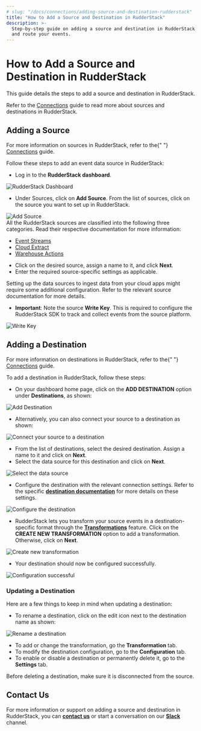 ```yaml
---
# slug: "/docs/connections/adding-source-and-destination-rudderstack"
title: "How to Add a Source and Destination in RudderStack"
description: >-
  Step-by-step guide on adding a source and destination in RudderStack to track
  and route your events.
---
```


# How to Add a Source and Destination in RudderStack

This guide details the steps to add a source and destination in RudderStack.

<div class="successBlock">
  Refer to the <a href="../connections">Connections</a> guide to read more about
  sources and destinations in RudderStack.
</div>

## Adding a Source

<div class="successBlock">
  For more information on sources in RudderStack, refer to the{" "}
  <a href="../connections">Connections</a> guide.
</div>

Follow these steps to add an event data source in RudderStack:

- Log in to the **RudderStack dashboard**.

<!-- ![](../.gitbook/assets/1%20%2826%29.png) -->

<img src="../../images/assets/1 (26).png" alt="RudderStack Dashboard" />
<span class="imageTitle"></span>

- Under Sources, click on **Add Source**. From the list of sources, click on the source you want to set up in RudderStack.

<!-- ![](../.gitbook/assets/2%20%2830%29.png) -->

<img src="../../images/assets/2 (30).png" alt="Add Source" />

<div class="successBlock">
  All the RudderStack sources are classified into the following three
  categories. Read their respective documentation for more information:
  <ul>
    <li>
      <a href="../stream-sources">Event Streams</a>
    </li>
    <li>
      <a href="../cloud-extract-sources">Cloud Extract</a>
    </li>
    <li>
      <a href="../warehouse-actions">Warehouse Actions</a>
    </li>
  </ul>
</div>

- Click on the desired source, assign a name to it, and click **Next**.
- Enter the required source-specific settings as applicable.

<div class="warningBlock">
  Setting up the data sources to ingest data from your cloud apps might require
  some additional configuration. Refer to the relevant source documentation for
  more details.
</div>

- **Important**: Note the source **Write Key**. This is required to configure the RudderStack SDK to track and collect events from the source platform.

<!-- ![](../.gitbook/assets/latest.png) -->

<img src="../../images/assets/latest.png" alt="Write Key" />

## Adding a Destination

<div class="successBlock">
  For more information on destinations in RudderStack, refer to the{" "}
  <a href="../connections">Connections</a> guide.
</div>

To add a destination in RudderStack, follow these steps:

- On your dashboard home page, click on the **ADD DESTINATION** option under **Destinations**, as shown:

<!-- ![](../.gitbook/assets/1%20%2827%29.png) -->

<img src="../../images/assets/1 (27).png" alt="Add Destination" />
<span class="imageTitle"></span>

- Alternatively, you can also connect your source to a destination as shown:

<!-- ![](../.gitbook/assets/latest-1.png) -->

<img
  src="../../images/assets/latest-1.png"
  alt="Connect your source to a destination"
/>
<span class="imageTitle"></span>

- From the list of destinations, select the desired destination. Assign a name to it and click on **Next**.
- Select the data source for this destination and click on **Next**.

<!-- ![](../.gitbook/assets/screen-shot-2021-05-19-at-4.54.30-pm.png) -->

<img
  src="../../images/assets/screen-shot-2021-05-19-at-4.54.30-pm.png"
  alt="Select the data source"
/>
<span class="imageTitle"></span>

- Configure the destination with the relevant connection settings. Refer to the specific [**destination documentation**](../destinations/) for more details on these settings.

<!-- ![](../.gitbook/assets/ga1%20%281%29.png) -->

<img src="../../images/assets/ga1 (1).png" alt="Configure the destination" />
<span class="imageTitle"></span>

- RudderStack lets you transform your source events in a destination-specific format through the [**Transformations**](../adding-a-new-user-transformation-in-rudderstack/) feature. Click on the **CREATE NEW TRANSFORMATION** option to add a transformation. Otherwise, click on **Next**.

<!-- ![](../.gitbook/assets/screen-shot-2021-05-19-at-5.01.56-pm%20%281%29.png) -->

<img
  src="../../images/assets/screen-shot-2021-05-19-at-5.01.56-pm (1).png"
  alt="Create new transformation"
/>
<span class="imageTitle"></span>

- Your destination should now be configured successfully.

<!-- ![](../.gitbook/assets/latest23.png) -->

<img src="../../images/assets/latest23.png" alt="Configuration successful" />

### Updating a Destination

Here are a few things to keep in mind when updating a destination:

- To rename a destination, click on the edit icon next to the destination name as shown:

<!-- ![](../.gitbook/assets/screen-shot-2021-08-25-at-11.18.08-am.png) -->

<img
  src="../../images/assets/screen-shot-2021-08-25-at-11.18.08-am.png"
  alt="Rename a destination"
/>
<span class="imageTitle"></span>

- To add or change the transformation, go the **Transformation** tab.
- To modify the destination configuration, go to the **Configuration** tab.
- To enable or disable a destination or permanently delete it, go to the **Settings** tab.

<div class="warningBlock">
  Before deleting a destination, make sure it is disconnected from the source.
</div>

## Contact Us

For more information or support on adding a source and destination in RudderStack, you can [**contact us**](mailto:%20docs@rudderstack.com) or start a conversation on our [**Slack**](https://rudderstack.com/join-rudderstack-slack-community) channel.
